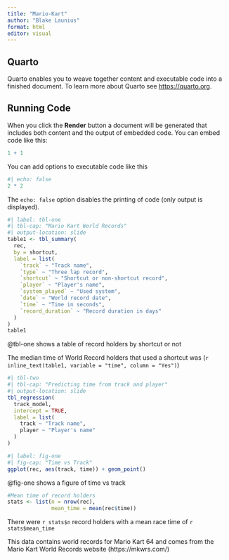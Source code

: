 ```yaml
---
title: "Mario-Kart"
author: "Blake Launius"
format: html
editor: visual
---
```


## Quarto

Quarto enables you to weave together content and executable code into a finished document. To learn more about Quarto see <https://quarto.org>.

## Running Code

When you click the **Render** button a document will be generated that includes both content and the output of embedded code. You can embed code like this:

```r
1 + 1
```

You can add options to executable code like this

```r
#| echo: false
2 * 2
```

The `echo: false` option disables the printing of code (only output is displayed).

```r
#| label: tbl-one
#| tbl-cap: "Mario Kart World Records"
#| output-location: slide
table1 <- tbl_summary(
  rec,
  by = shortcut,
  label = list(
    `track` ~ "Track name",
    `type` ~ "Three lap record",
    `shortcut` ~ "Shortcut or non-shortcut record",
    `player` ~ "Player's name",
    `system_played` ~ "Used system",
    `date` ~ "World record date",
    `time` ~ "Time in seconds",
    `record_duration` ~ "Record duration in days"
  )
)
table1
```

@tbl-one shows a table of record holders by shortcut or not

The median time of World Record holders that used a shortcut was (`r inline_text(table1, variable = "time", column = "Yes")`)

```r
#| tbl-two
#| tbl-cap: "Predicting time from track and player"
#| output-location: slide
tbl_regression(
  track_model,
  intercept = TRUE,
  label = list(
    track ~ "Track name",
    player ~ "Player's name"
  )
)
```

```r
#| label: fig-one
#| fig-cap: "Time vs Track"
ggplot(rec, aes(track, time)) + geom_point()
```

@fig-one shows a figure of time vs track

```r
#Mean time of record holders
stats <- list(n = nrow(rec),
              mean_time = mean(rec$time))
```

There were `r stats$n` record holders with a mean race time of `r stats$mean_time`

This data contains world records for Mario Kart 64 and comes from the Mario Kart World Records website (https://mkwrs.com/)
